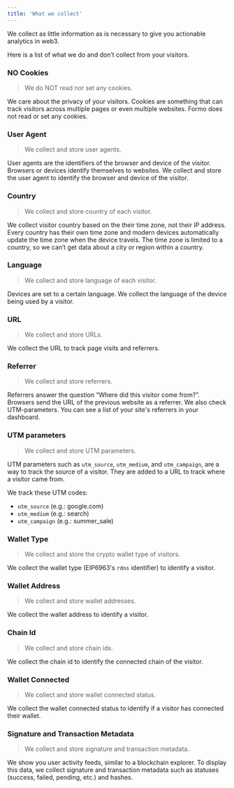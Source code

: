 ```yaml
---
title: 'What we collect'
---
```


We collect as little information as is necessary to give you actionable analytics in web3. 

Here is a list of what we do and don’t collect from your visitors.

### NO Cookies

> We do NOT read nor set any cookies.

We care about the privacy of your visitors. Cookies are something that can track visitors across multiple pages or even multiple websites. 
Formo does not read or set any cookies. 

### User Agent

> We collect and store user agents.

User agents are the identifiers of the browser and device of the visitor. Browsers or devices identify themselves to websites. 
We collect and store the user agent to identify the browser and device of the visitor.

### Country

> We collect and store country of each visitor.

We collect visitor country based on the their time zone, not their IP address. Every country has their own time zone and modern devices automatically update the time zone when the device travels. 
The time zone is limited to a country, so we can’t get data about a city or region within a country.

### Language

> We collect and store language of each visitor.

Devices are set to a certain language. We collect the language of the device being used by a visitor.

### URL

> We collect and store URLs.

We collect the URL to track page visits and referrers.

### Referrer

> We collect and store referrers.

Referrers answer the question “Where did this visitor come from?”. Browsers send the URL of the previous website as a referrer. 
We also check UTM-parameters. You can see a list of your site's referrers in your dashboard.

### UTM parameters

> We collect and store UTM parameters.

UTM parameters such as `utm_source`, `utm_medium`, and `utm_campaign`, are a way to track the source of a visitor. 
They are added to a URL to track where a visitor came from.

We track these UTM codes:

- `utm_source` (e.g.: google.com)
- `utm_medium` (e.g.: search)
- `utm_campaign` (e.g.: summer_sale)

### Wallet Type

> We collect and store the crypto wallet type of visitors.

We collect the wallet type (EIP6963's `rdns` identifier) to identify a visitor.

### Wallet Address

> We collect and store wallet addresses.

We collect the wallet address to identify a visitor.

### Chain Id

> We collect and store chain ids.

We collect the chain id to identify the connected chain of the visitor.

### Wallet Connected

> We collect and store wallet connected status.

We collect the wallet connected status to identify if a visitor has connected their wallet.

### Signature and Transaction Metadata

> We collect and store signature and transaction metadata.

We show you user activity feeds, similar to a blockchain explorer.
To display this data, we collect signature and transaction metadata such as statuses (success, failed, pending, etc.) and hashes.
